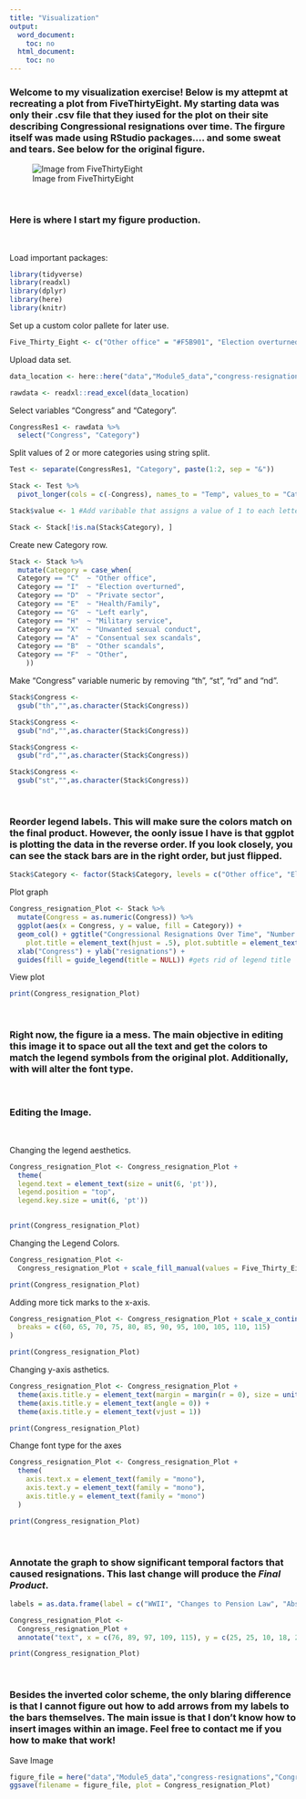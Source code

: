 ```yaml
---
title: "Visualization"
output:
  word_document:
    toc: no
  html_document:
    toc: no
---
```

### Welcome to my visualization exercise! Below is my attepmt at recreating a plot from FiveThirtyEight. My starting data was only their .csv file that they iused for the plot on their site describing Congressional resignations over time. The firgure itself was made using RStudio packages.... and some sweat and tears. See below for the original figure.

![Image from FiveThirtyEight](/Data/Github/MADA/CARTERCOLEMAN-MADA-portfolio/rakich-resignations-11.png)

</br>

### Here is where I start my figure production.

</br>

Load important packages:
```r
library(tidyverse)
library(readxl)
library(dplyr)
library(here)
library(knitr)
```

Set up a custom color pallete for later use.
```r
Five_Thirty_Eight <- c("Other office" = "#F5B901", "Election overturned" = "#222222", "Private sector" = "#018FD5", "Health/Family" = "#43AB43", "Left early" = "#AE66AB", "Military service" = "#A4522E", "Unwanted sexual conduct" = "#FF2700", "Consentual sex scandals" = "#FF9F02", "Other scandals" = "#FFE3D7", "Other" = "#CDCDCD")
```

Upload data set.
```r

data_location <- here::here("data","Module5_data","congress-resignations","congressional_resignations.xlsx")

rawdata <- readxl::read_excel(data_location)
```

Select variables "Congress" and "Category".
```r
CongressRes1 <- rawdata %>%
  select("Congress", "Category")
```


Split values of 2 or more categories using string split.
```r
Test <- separate(CongressRes1, "Category", paste(1:2, sep = "&"))

Stack <- Test %>%
  pivot_longer(cols = c(-Congress), names_to = "Temp", values_to = "Category")

Stack$value <- 1 #Add varibable that assigns a value of 1 to each letter.

Stack <- Stack[!is.na(Stack$Category), ]
```

Create new Category row.
```r
Stack <- Stack %>%
  mutate(Category = case_when(
  Category == "C"  ~ "Other office",
  Category == "I"  ~ "Election overturned",
  Category == "D"  ~ "Private sector",
  Category == "E"  ~ "Health/Family",
  Category == "G"  ~ "Left early",
  Category == "H"  ~ "Military service",
  Category == "X"  ~ "Unwanted sexual conduct",
  Category == "A"  ~ "Consentual sex scandals",
  Category == "B"  ~ "Other scandals",
  Category == "F"  ~ "Other",
    ))
```

Make "Congress" variable numeric by removing "th", "st", "rd" and "nd".
```r
Stack$Congress <-
  gsub("th","",as.character(Stack$Congress)) 

Stack$Congress <-
  gsub("nd","",as.character(Stack$Congress))

Stack$Congress <-
  gsub("rd","",as.character(Stack$Congress))

Stack$Congress <-
  gsub("st","",as.character(Stack$Congress))
```

</br>

### Reorder legend labels. This will make sure the colors match on the final product. However, the oonly issue I have is that ggplot is plotting the data in the reverse order. If you look closely, you can see the stack bars are in the right order, but just flipped.
```r
Stack$Category <- factor(Stack$Category, levels = c("Other office", "Election overturned", "Private sector", "Health/Family", "Left early", "Military service", "Unwanted sexual conduct", "Consentual sex scandals", "Other scandals", "Other"))
```

Plot graph
```r
Congress_resignation_Plot <- Stack %>%
  mutate(Congress = as.numeric(Congress)) %>%
  ggplot(aes(x = Congress, y = value, fill = Category)) +
  geom_col() + ggtitle("Congressional Resignations Over Time", "Number of Congressional Resignations by Session and Public Reason for Resignation Since 1901") + theme(
    plot.title = element_text(hjust = .5), plot.subtitle = element_text(hjust = .5, size = 8)) + #center plot title
  xlab("Congress") + ylab("resignations") +
  guides(fill = guide_legend(title = NULL)) #gets rid of legend title
```

View plot
```r
print(Congress_resignation_Plot)
```

</br>

### Right now, the figure ia a mess. The main objective in editing this image it to space out all the text and get the colors to match the legend symbols from the original plot. Additionally, with will alter the font type.

</br>

### Editing the Image.

</br>

Changing the legend aesthetics.
```r
Congress_resignation_Plot <- Congress_resignation_Plot + 
  theme(
  legend.text = element_text(size = unit(6, 'pt')),
  legend.position = "top",
  legend.key.size = unit(6, 'pt'))
  

print(Congress_resignation_Plot)
```

Changing the Legend Colors.
```r
Congress_resignation_Plot <-
  Congress_resignation_Plot + scale_fill_manual(values = Five_Thirty_Eight)

print(Congress_resignation_Plot)
```

Adding more tick marks to the x-axis.
```r
Congress_resignation_Plot <- Congress_resignation_Plot + scale_x_continuous(
  breaks = c(60, 65, 70, 75, 80, 85, 90, 95, 100, 105, 110, 115)
)

print(Congress_resignation_Plot)
```

Changing y-axis asthetics.
```r
Congress_resignation_Plot <- Congress_resignation_Plot + 
  theme(axis.title.y = element_text(margin = margin(r = 0), size = unit(6, 'pt'))) + 
  theme(axis.title.y = element_text(angle = 0)) + 
  theme(axis.title.y = element_text(vjust = 1))

print(Congress_resignation_Plot)
```


Change font type for the axes
```r
Congress_resignation_Plot <- Congress_resignation_Plot +
  theme(
    axis.text.x = element_text(family = "mono"),
    axis.text.y = element_text(family = "mono"),
    axis.title.y = element_text(family = "mono")
  )

print(Congress_resignation_Plot)
```

</br>

### Annotate the graph to show significant temporal factors that caused resignations. This last change will produce the *Final Product*.
```r
labels = as.data.frame(label = c("WWII", "Changes to Pension Law", "Abscam Scandal", "Abrahamoff Scandal", "MeToo"), x = c(76, 89, 97, 109, 115), y = c(25, 25, 18, 18, 20))

Congress_resignation_Plot <-
  Congress_resignation_Plot + 
  annotate("text", x = c(76, 89, 97, 109, 115), y = c(25, 25, 10, 18, 20), label = c("WWII", "Changes to Pension Law", "Abscam Scandal", "Abrahamoff Scandal", "MeToo"), size = 2)

print(Congress_resignation_Plot)
```

</br>

### Besides the inverted color scheme, the only blaring difference is that I cannot figure out how to add arrows from my labels to the bars themselves. The main issue is that I don't know how to insert images within an image. Feel free to contact me if you how to make that work!


Save Image
```r
figure_file = here("data","Module5_data","congress-resignations","Congressional_Resignations.png")
ggsave(filename = figure_file, plot = Congress_resignation_Plot)
```


